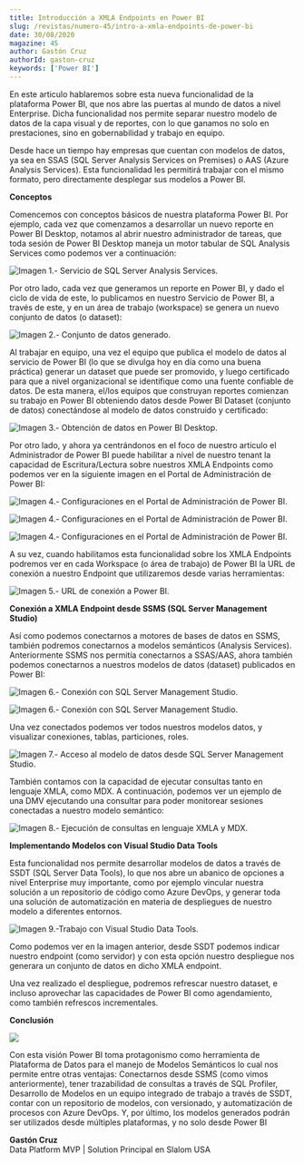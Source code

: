 ```yaml
---
title: Introducción a XMLA Endpoints en Power BI
slug: /revistas/numero-45/intro-a-xmla-endpoints-de-power-bi
date: 30/08/2020
magazine: 45
author: Gastón Cruz
authorId: gaston-cruz
keywords: ['Power BI']
---
```



<ArticleHeader frontmatter={props.pageContext.frontmatter} />


En este articulo hablaremos sobre esta nueva funcionalidad de la
plataforma Power BI, que nos abre las puertas al mundo de datos a nivel
Enterprise. Dicha funcionalidad nos permite separar nuestro modelo de
datos de la capa visual y de reportes, con lo que ganamos no solo en
prestaciones, sino en gobernabilidad y trabajo en equipo.

Desde hace un tiempo hay empresas que cuentan con modelos de datos, ya
sea en SSAS (SQL Server Analysis Services on Premises) o AAS (Azure
Analysis Services). Esta funcionalidad les permitirá trabajar con el
mismo formato, pero directamente desplegar sus modelos a Power BI.

**Conceptos**

Comencemos con conceptos básicos de nuestra plataforma Power BI. Por
ejemplo, cada vez que comenzamos a desarrollar un nuevo reporte en Power
BI Desktop, notamos al abrir nuestro administrador de tareas, que toda
sesión de Power BI Desktop maneja un motor tabular de SQL Analysis
Services como podemos ver a continuación:

![Imagen 1.- Servicio de SQL Server Analysis Services.](../../../images/numero45/intro-a-xmla-endpoints-de-power-bi/image1.jpg)


Por otro lado, cada vez que generamos un reporte en Power BI, y dado el
ciclo de vida de este, lo publicamos en nuestro Servicio de Power BI, a
través de este, y en un área de trabajo (workspace) se genera un nuevo
conjunto de datos (o dataset):

![Imagen 2.- Conjunto de datos generado.](../../../images/numero45/intro-a-xmla-endpoints-de-power-bi/image2.jpeg)


Al trabajar en equipo, una vez el equipo que publica el modelo de datos
al servicio de Power BI (lo que se divulga hoy en día como una buena
práctica) generar un dataset que puede ser promovido, y luego
certificado para que a nivel organizacional se identifique como una
fuente confiable de datos. De esta manera, el/los equipos que construyan
reportes comienzan su trabajo en Power BI obteniendo datos desde Power
BI Dataset (conjunto de datos) conectándose al modelo de datos
construido y certificado:


![Imagen 3.- Obtención de datos en Power BI Desktop.](../../../images/numero45/intro-a-xmla-endpoints-de-power-bi/image3.jpg)


Por otro lado, y ahora ya centrándonos en el foco de nuestro articulo el
Administrador de Power BI puede habilitar a nivel de nuestro tenant la
capacidad de Escritura/Lectura sobre nuestros XMLA Endpoints como
podemos ver en la siguiente imagen en el Portal de Administración de
Power BI:

![Imagen 4.- Configuraciones en el Portal de Administración de Power BI.](../../../images/numero45/intro-a-xmla-endpoints-de-power-bi/image4.png)

![Imagen 4.- Configuraciones en el Portal de Administración de Power BI.](../../../images/numero45/intro-a-xmla-endpoints-de-power-bi/image5.png)

![Imagen 4.- Configuraciones en el Portal de Administración de Power BI.](../../../images/numero45/intro-a-xmla-endpoints-de-power-bi/image7.png)


A su vez, cuando habilitamos esta funcionalidad sobre los XMLA Endpoints
podremos ver en cada Workspace (o área de trabajo) de Power BI la URL de
conexión a nuestro Endpoint que utilizaremos desde varias herramientas:

![Imagen 5.- URL de conexión a Power BI.](../../../images/numero45/intro-a-xmla-endpoints-de-power-bi/image8.JPG)


**Conexión a XMLA Endpoint desde SSMS (SQL Server Management Studio)**

Así como podemos conectarnos a motores de bases de datos en SSMS,
también podremos conectarnos a modelos semánticos (Analysis Services).
Anteriormente SSMS nos permitía conectarnos a SSAS/AAS, ahora también
podemos conectarnos a nuestros modelos de datos (dataset) publicados en
Power BI:

![Imagen 6.- Conexión con SQL Server Management Studio.](../../../images/numero45/intro-a-xmla-endpoints-de-power-bi/image9.JPG)

![Imagen 6.- Conexión con SQL Server Management Studio.](../../../images/numero45/intro-a-xmla-endpoints-de-power-bi/image10.JPG)


Una vez conectados podemos ver todos nuestros modelos datos, y
visualizar conexiones, tablas, particiones, roles.

![Imagen 7.- Acceso al modelo de datos desde SQL Server Management Studio.](../../../images/numero45/intro-a-xmla-endpoints-de-power-bi/image7.JPG)



También contamos con la capacidad de ejecutar consultas tanto en
lenguaje XMLA, como MDX. A continuación, podemos ver un ejemplo de una
DMV ejecutando una consultar para poder monitorear sesiones conectadas a
nuestro modelo semántico:

![Imagen 8.- Ejecución de consultas en lenguaje XMLA y MDX.](../../../images/numero45/intro-a-xmla-endpoints-de-power-bi/image12.jpeg)


**Implementando Modelos con Visual Studio Data Tools**

Esta funcionalidad nos permite desarrollar modelos de datos a través de
SSDT (SQL Server Data Tools), lo que nos abre un abanico de opciones a
nivel Enterprise muy importante, como por ejemplo vincular nuestra
solución a un repositorio de código como Azure DevOps, y generar toda
una solución de automatización en materia de despliegues de nuestro
modelo a diferentes entornos.

![Imagen 9.-Trabajo con Visual Studio Data Tools.](../../../images/numero45/intro-a-xmla-endpoints-de-power-bi/image13.JPG)


Como podemos ver en la imagen anterior, desde SSDT podemos indicar
nuestro endpoint (como servidor) y con esta opción nuestro despliegue
nos generara un conjunto de datos en dicho XMLA endpoint.

Una vez realizado el despliegue, podremos refrescar nuestro dataset, e
incluso aprovechar las capacidades de Power BI como agendamiento, como
también refrescos incrementales.

**Conclusión**

![](../../../images/numero45/intro-a-xmla-endpoints-de-power-bi/image14.png)

Con esta visión Power BI toma protagonismo
como herramienta de Plataforma de Datos para el manejo de Modelos
Semánticos lo cual nos permite entre otras ventajas: Conectarnos desde
SSMS (como vimos anteriormente), tener trazabilidad de consultas a
través de SQL Profiler, Desarrollo de Modelos en un equipo integrado de
trabajo a través de SSDT, contar con un repositorio de modelos, con
versionado, y automatización de procesos con Azure DevOps. Y, por
último, los modelos generados podrán ser utilizados desde múltiples
plataformas, y no solo desde Power BI


**Gastón Cruz** <br />
Data Platform MVP | Solution Principal en Slalom USA <br />